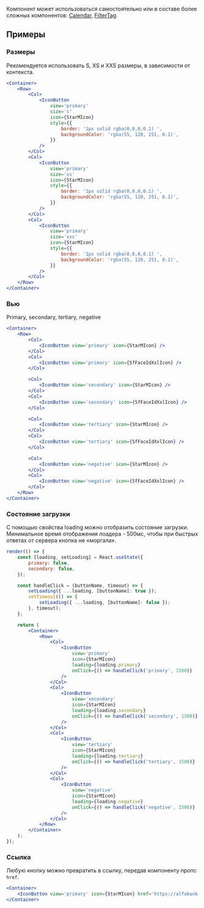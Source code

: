 Компонент может использоваться самостоятельно или в составе более сложных компонентов:
[Calendar](?path=/docs/components-calendar--docs), [FilterTag](?path=/docs/components-filtertag--docs).

## Примеры

### Размеры

Рекомендуется использовать S, XS и XXS размеры, в зависимости от контекста.

```jsx live
<Container>
    <Row>
        <Col>
            <IconButton
                view='primary'
                size='s'
                icon={StarMIcon}
                style={{
                    border: '1px solid rgba(0,0,0,0.1) ',
                    backgroundColor: 'rgba(55, 120, 251, 0.1)',
                }}
            />
        </Col>
        <Col>
            <IconButton
                view='primary'
                size='xs'
                icon={StarMIcon}
                style={{
                    border: '1px solid rgba(0,0,0,0.1) ',
                    backgroundColor: 'rgba(55, 120, 251, 0.1)',
                }}
            />
        </Col>
        <Col>
            <IconButton
                view='primary'
                size='xxs'
                icon={StarMIcon}
                style={{
                    border: '1px solid rgba(0,0,0,0.1) ',
                    backgroundColor: 'rgba(55, 120, 251, 0.1)',
                }}
            />
        </Col>
    </Row>
</Container>
```

### Вью

Primary, secondary, tertiary, negative

```jsx live
<Container>
    <Row>
        <Col>
            <IconButton view='primary' icon={StarMIcon} />
        </Col>
        <Col>
            <IconButton view='primary' icon={SfFaceIdXxlIcon} />
        </Col>

        <Col>
            <IconButton view='secondary' icon={StarMIcon} />
        </Col>
        <Col>
            <IconButton view='secondary' icon={SfFaceIdXxlIcon} />
        </Col>

        <Col>
            <IconButton view='tertiary' icon={StarMIcon} />
        </Col>
        <Col>
            <IconButton view='tertiary' icon={SfFaceIdXxlIcon} />
        </Col>

        <Col>
            <IconButton view='negative' icon={StarMIcon} />
        </Col>
        <Col>
            <IconButton view='negative' icon={SfFaceIdXxlIcon} />
        </Col>
    </Row>
</Container>
```

### Состояние загрузки

С помощью свойства loading можно отобразить состояние загрузки. Минимальное время отображения лоадера - 500мс, чтобы при быстрых ответах от сервера кнопка не «моргала».

```jsx live
render(() => {
    const [loading, setLoading] = React.useState({
        primary: false,
        secondary: false,
    });

    const handleClick = (buttonName, timeout) => {
        setLoading({ ...loading, [buttonName]: true });
        setTimeout(() => {
            setLoading({ ...loading, [buttonName]: false });
        }, timeout);
    };

    return (
        <Container>
            <Row>
                <Col>
                    <IconButton
                        view='primary'
                        icon={StarMIcon}
                        loading={loading.primary}
                        onClick={() => handleClick('primary', 1500)}
                    />
                </Col>
                <Col>
                    <IconButton
                        view='secondary'
                        icon={StarMIcon}
                        loading={loading.secondary}
                        onClick={() => handleClick('secondary', 1500)}
                    />
                </Col>
                <Col>
                    <IconButton
                        view='tertiary'
                        icon={StarMIcon}
                        loading={loading.tertiary}
                        onClick={() => handleClick('tertiary', 1500)}
                    />
                </Col>
                <Col>
                    <IconButton
                        view='negative'
                        icon={StarMIcon}
                        loading={loading.negative}
                        onClick={() => handleClick('negative', 1500)}
                    />
                </Col>
            </Row>
        </Container>
    );
});
```

### Ссылка

Любую кнопку можно превратить в ссылку, передав компоненту пропс `href`.

```jsx live
<Container>
    <IconButton view='primary' icon={StarMIcon} href='https://alfabank.ru' target='_blank' />
</Container>
```
